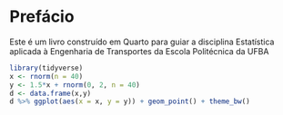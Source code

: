 # Prefácio {.unnumbered}

Este é um livro construído em Quarto para guiar a disciplina Estatística aplicada à Engenharia de Transportes da Escola Politécnica da UFBA

```r
library(tidyverse)
x <- rnorm(n = 40)
y <- 1.5*x + rnorm(0, 2, n = 40)
d <- data.frame(x,y)
d %>% ggplot(aes(x = x, y = y)) + geom_point() + theme_bw()
```
